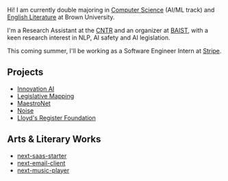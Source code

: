
<NameTransition />

Hi! I am currently double majoring in [Computer Science](/n/coding) (AI/ML track) and [English Literature](/n/writing) at Brown University. 

I'm a Research Assistant at the [CNTR](https://cntr.brown.edu/) and an organizer at [BAIST](https://www.baist.ai/), with a keen research interest in NLP, AI safety and AI legislation.

This coming summer, I'll be working as a Software Engineer Intern at [Stripe](https://stripe.com/).

## Projects

- [Innovation AI](/n/innovation-ai)
- [Legislative Mapping](/n/legislative-mapping)
- [MaestroNet](/n/maestro-net)
- [Noise](/n/noise)
- [Lloyd's Register Foundation](/n/lloyds)


## Arts & Literary Works 

- [next-saas-starter](https://github.com/leerob/next-saas-starter)
- [next-email-client](https://github.com/leerob/next-email-client)
- [next-music-player](https://github.com/leerob/next-music-player)
